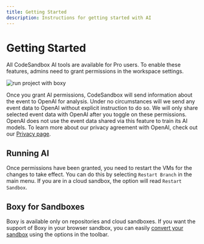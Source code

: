 ```yaml
---
title: Getting Started
description: Instructions for getting started with AI
---
```


# Getting Started
All CodeSandbox AI tools are available for Pro users. To enable these features, admins need to grant permissions in the workspace settings.

![run project with boxy](../images/boxy-permission.jpg)



Once you grant AI permissions, CodeSandbox will send information about the event to OpenAI for analysis. Under no circumstances will we send any event data to OpenAI without explicit instruction to do so. We will only share selected event data with OpenAI after you toggle on these permissions. OpenAI does not use the event data shared via this feature to train its AI models. To learn more about our privacy agreement with OpenAI, check out our [Privacy page](https://codesandbox.io/legal/privacy).

## Running AI
Once permissions have been granted, you need to restart the VMs for the changes to take effect. You can do this by selecting `Restart Branch` in the main menu. If you are in a cloud sandbox, the option will read `Restart Sandbox`.		

## Boxy for Sandboxes
Boxy is available only on repositories and cloud sandboxes. If you want the support of Boxy in your browser sandbox, you can easily [convert your sandbox](/tutorial/convert-browser-sandbox-cloud) using the options in the toolbar.



